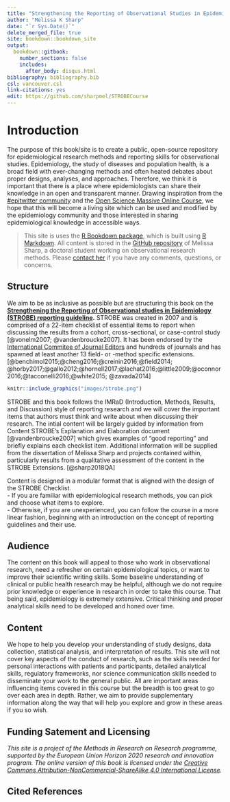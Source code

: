 ---
title: "Strengthening the Reporting of Observational Studies in Epidemiology STROBE (STROBE) Educational Expansion"
author: "Melissa K Sharp"
date: "`r Sys.Date()`"
delete_merged_file: true
site: bookdown::bookdown_site
output:
  bookdown::gitbook:
    number_sections: false 
    includes: 
      after_body: disqus.html
bibliography: bibliography.bib
csl: vancouver.csl
link-citations: yes
edit: https://github.com/sharpmel/STROBECourse
---

# Introduction {- #intro}
The purpose of this book/site is to create a public, open-source repository for epidemiological research methods and reporting skills for observational studies. Epidemiology, the study of diseases and population health, is a broad field with ever-changing methods and often heated debates about proper designs, analyses, and approaches. Therefore, we think it is important that there is a place where epidemiologists can share their knowledge in an open and transparent manner. Drawing inspiration from the [#epitwitter community](https://twitter.com/hashtag/epitwitter?lang=en) and the [Open Science Massive Online Course](https://opensciencemooc.eu/), we hope that this will become a living site which can be used and modified by the epidemiology community and those interested in sharing epidemiological knowledge in accessible ways. 
 <br />

> This site is uses the [R Bookdown package](https://bookdown.org/), which is built using [R Markdown](http://rmarkdown.rstudio.com). All content is stored in the [GitHub repository](https://github.com/sharpmel/STROBECourse) of Melissa Sharp, a doctoral student working on observational research methods. Please [contact her](mailto:melissaksharp@gmail.com) if you have any comments, questions, or concerns. 

## Structure {-}
We aim to be as inclusive as possible but are structuring this book on the **[Strengthening the Reporting of Observational studies in Epidemiology (STROBE) reporting guideline](http://strobe-statement.com).** STROBE was created in 2007 and is comprised of a 22-item checklist of essential items to report when discussing the results from a cohort, cross-sectional, or case-control study [@vonelm2007; @vandenbroucke2007]. It has been endorsed by the [International Commitee of Journal Editors](www.icmje.org/) and hundreds of journals and has spawned at least another 13 field- or -method specific extensions. [@benchimol2015;@cheng2016;@creinin2016;@field2014; @horby2017;@gallo2012;@hornell2017;@lachat2016;@little2009;@oconnor2016;@tacconelli2016;@white2015; @zavada2014]
<br />

```{r STROBEChecklist, echo=FALSE, fig.cap="STROBE Checklist", out.width = '100%'}
knitr::include_graphics("images/strobe.png")
```

STROBE and this book follows the IMRaD (Introduction, Methods, Results, and Discussion) style of reporting research and we will cover the important items that authors must think and write about when discussing their research. The intial content will be largely guided by information from Content STROBE's Explanation and Elaboration document [@vandenbroucke2007] which gives examples of "good reporting" and briefly explains each checklist item. Additional information will be supplied from the dissertation of Melissa Sharp and projects contained within, particularly results from a qualitative assessment of the content in the STROBE Extensions. [@sharp2018QA]
<br />

Content is designed in a modular format that is aligned with the design of the STROBE Checklist.</br>
-	If you are familiar with epidemiological research methods, you can pick and choose what items to explore.</br> 
-	Otherwise, if you are unexperienced, you can follow the course in a more linear fashion, beginning with an introduction on the concept of reporting guidelines and their use. 
<br />

## Audience {-}
The content on this book will appeal to those who work in observational research, need a refresher on certain epidemiological topics, or want to improve their scientific writing skills. Some baseline understanding of clinical or public health research may be helpful, although we do not require prior knowledge or experience in research in order to take this course. That being said, epidemiology is extremely extensive. Critical thinking and proper analytical skills need to be developed and honed over time. 
<br />

## Content {-}
We hope to help you develop your understanding of study designs, data collection, statistical analysis, and interpretation of results. This site will not cover key aspects of the conduct of research, such as the skills needed for personal interactions with patients and participants, detailed analytical skills, regulatory frameworks, nor science communication skills needed to disseminate your work to the general public. All are important areas influencing items covered in this course but the breadth is too great to go over each area in depth. Rather, we aim to provide supplementary information along the way that will help you explore and grow in these areas if you so wish.
<br />

<h2> Funding Satement and Licensing </h2>
*This site is a project of the Methods in Research on Research programme, supported by the European Union Horizon 2020 research and innovation program. The online version of this book is licensed under the [Creative Commons Attribution-NonCommercial-ShareAlike 4.0 International License](https://creativecommons.org/licenses/by-nc-sa/4.0/).* 
<br />

<h2>Cited References</h2>